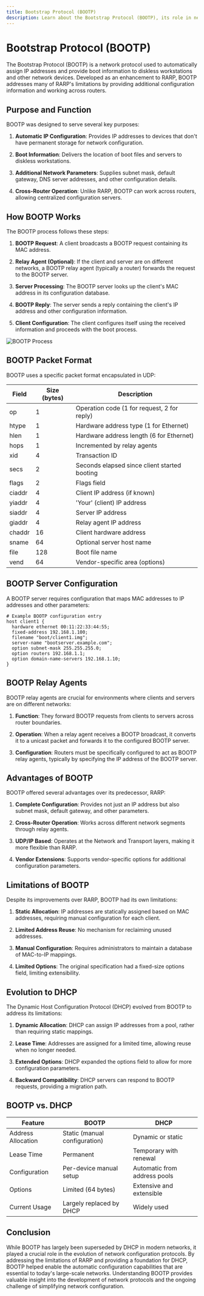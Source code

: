 ```yaml
---
title: Bootstrap Protocol (BOOTP)
description: Learn about the Bootstrap Protocol (BOOTP), its role in network configuration, and how it provides IP addresses and boot information to network devices.
---
```


# Bootstrap Protocol (BOOTP)

The Bootstrap Protocol (BOOTP) is a network protocol used to automatically assign IP addresses and provide boot information to diskless workstations and other network devices. Developed as an enhancement to RARP, BOOTP addresses many of RARP's limitations by providing additional configuration information and working across routers.

## Purpose and Function

BOOTP was designed to serve several key purposes:

1. **Automatic IP Configuration**: Provides IP addresses to devices that don't have permanent storage for network configuration.

2. **Boot Information**: Delivers the location of boot files and servers to diskless workstations.

3. **Additional Network Parameters**: Supplies subnet mask, default gateway, DNS server addresses, and other configuration details.

4. **Cross-Router Operation**: Unlike RARP, BOOTP can work across routers, allowing centralized configuration servers.

## How BOOTP Works

The BOOTP process follows these steps:

1. **BOOTP Request**: A client broadcasts a BOOTP request containing its MAC address.

2. **Relay Agent (Optional)**: If the client and server are on different networks, a BOOTP relay agent (typically a router) forwards the request to the BOOTP server.

3. **Server Processing**: The BOOTP server looks up the client's MAC address in its configuration database.

4. **BOOTP Reply**: The server sends a reply containing the client's IP address and other configuration information.

5. **Client Configuration**: The client configures itself using the received information and proceeds with the boot process.

<img className="max-w-xl rounded-xl mx-auto" src="https://imgs.search.brave.com/eGImma31gALSXHJXPiyMvHM_ZXfAfirwVUlNG1TaVVY/rs:fit:860:0:0:0/g:ce/aHR0cHM6Ly9uZXR3/b3JrZW5jeWNsb3Bl/ZGlhLmNvbS93cC1j/b250ZW50L3VwbG9h/ZHMvMjAxOS8wOC9i/b290cC1wcm90b2Nv/bC5qcGc" alt="BOOTP Process" />

## BOOTP Packet Format

BOOTP uses a specific packet format encapsulated in UDP:

| Field | Size (bytes) | Description |
|-------|--------------|-------------|
| op | 1 | Operation code (1 for request, 2 for reply) |
| htype | 1 | Hardware address type (1 for Ethernet) |
| hlen | 1 | Hardware address length (6 for Ethernet) |
| hops | 1 | Incremented by relay agents |
| xid | 4 | Transaction ID |
| secs | 2 | Seconds elapsed since client started booting |
| flags | 2 | Flags field |
| ciaddr | 4 | Client IP address (if known) |
| yiaddr | 4 | 'Your' (client) IP address |
| siaddr | 4 | Server IP address |
| giaddr | 4 | Relay agent IP address |
| chaddr | 16 | Client hardware address |
| sname | 64 | Optional server host name |
| file | 128 | Boot file name |
| vend | 64 | Vendor-specific area (options) |

## BOOTP Server Configuration

A BOOTP server requires configuration that maps MAC addresses to IP addresses and other parameters:

```
# Example BOOTP configuration entry
host client1 {
  hardware ethernet 00:11:22:33:44:55;
  fixed-address 192.168.1.100;
  filename "boot/client1.img";
  server-name "bootserver.example.com";
  option subnet-mask 255.255.255.0;
  option routers 192.168.1.1;
  option domain-name-servers 192.168.1.10;
}
```

## BOOTP Relay Agents

BOOTP relay agents are crucial for environments where clients and servers are on different networks:

1. **Function**: They forward BOOTP requests from clients to servers across router boundaries.

2. **Operation**: When a relay agent receives a BOOTP broadcast, it converts it to a unicast packet and forwards it to the configured BOOTP server.

3. **Configuration**: Routers must be specifically configured to act as BOOTP relay agents, typically by specifying the IP address of the BOOTP server.

## Advantages of BOOTP

BOOTP offered several advantages over its predecessor, RARP:

1. **Complete Configuration**: Provides not just an IP address but also subnet mask, default gateway, and other parameters.

2. **Cross-Router Operation**: Works across different network segments through relay agents.

3. **UDP/IP Based**: Operates at the Network and Transport layers, making it more flexible than RARP.

4. **Vendor Extensions**: Supports vendor-specific options for additional configuration parameters.

## Limitations of BOOTP

Despite its improvements over RARP, BOOTP had its own limitations:

1. **Static Allocation**: IP addresses are statically assigned based on MAC addresses, requiring manual configuration for each client.

2. **Limited Address Reuse**: No mechanism for reclaiming unused addresses.

3. **Manual Configuration**: Requires administrators to maintain a database of MAC-to-IP mappings.

4. **Limited Options**: The original specification had a fixed-size options field, limiting extensibility.

## Evolution to DHCP

The Dynamic Host Configuration Protocol (DHCP) evolved from BOOTP to address its limitations:

1. **Dynamic Allocation**: DHCP can assign IP addresses from a pool, rather than requiring static mappings.

2. **Lease Time**: Addresses are assigned for a limited time, allowing reuse when no longer needed.

3. **Extended Options**: DHCP expanded the options field to allow for more configuration parameters.

4. **Backward Compatibility**: DHCP servers can respond to BOOTP requests, providing a migration path.

## BOOTP vs. DHCP

| Feature | BOOTP | DHCP |
|---------|-------|------|
| Address Allocation | Static (manual configuration) | Dynamic or static |
| Lease Time | Permanent | Temporary with renewal |
| Configuration | Per-device manual setup | Automatic from address pools |
| Options | Limited (64 bytes) | Extensive and extensible |
| Current Usage | Largely replaced by DHCP | Widely used |

## Conclusion

While BOOTP has largely been superseded by DHCP in modern networks, it played a crucial role in the evolution of network configuration protocols. By addressing the limitations of RARP and providing a foundation for DHCP, BOOTP helped enable the automatic configuration capabilities that are essential to today's large-scale networks. Understanding BOOTP provides valuable insight into the development of network protocols and the ongoing challenge of simplifying network configuration.
